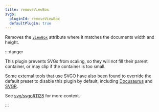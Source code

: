 ```yaml
---
title: removeViewBox
svgo:
  pluginId: removeViewBox
  defaultPlugin: true
---
```


Removes the [`viewBox`](https://developer.mozilla.org/docs/Web/SVG/Attribute/viewBox) attribute where it matches the documents width and height.

:::danger

This plugin prevents SVGs from scaling, so they will not fill their parent container, or may clip if the container is too small.

Some external tools that use SVGO have also been found to override the default preset to disable this plugin by default, including [Docusaurus](https://github.com/facebook/docusaurus/blob/e17784effa2c370d81c7806c22ad19c6dce4a1cc/packages/docusaurus-utils/src/webpackUtils.ts#L127) and [SVGR](https://react-svgr.com/docs/migrate/#svgo).

See [svg/svgo#1128](https://github.com/svg/svgo/issues/1128) for more context.

:::
